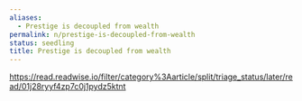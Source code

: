 ```yaml
---
aliases:
  - Prestige is decoupled from wealth
permalink: n/prestige-is-decoupled-from-wealth
status: seedling
title: Prestige is decoupled from wealth
---
```

https://read.readwise.io/filter/category%3Aarticle/split/triage_status/later/read/01j28ryyf4zp7c0j1pydz5ktnt
